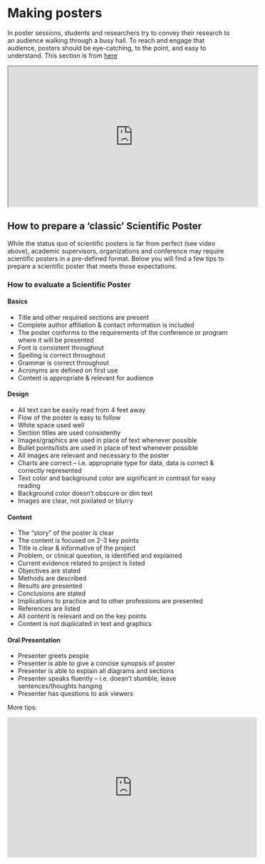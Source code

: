 # Making posters {.unnumbered}


In poster sessions, students and researchers try to convey their research to an audience walking through a busy hall. To reach and engage that audience, posters should be eye-catching, to the point, and easy to understand. This section is from [here](https://guillermo-hidalgo-gadea.github.io/Seminar-ComputationalEthology/ScientificPoster.html){target='_blank_'}

<p align="center">
<iframe width="560" height="315" src="https://www.youtube.com/embed/1RwJbhkCA58" title="YouTube video player" frameborder="1" allow="accelerometer; autoplay; clipboard-write; encrypted-media; gyroscope; picture-in-picture" allowfullscreen></iframe>
<p>

## How to prepare a 'classic' Scientific Poster

While the status quo of scientific posters is far from perfect (see video above), academic supervisors, organizations and conference may require scientific posters in a pre-defined format. Below you will find a few tips to prepare a scientific poster that meets those expectations.

### How to evaluate a Scientific Poster

#### Basics

* Title and other required sections are present
* Complete author affiliation & contact information is included
* The poster conforms to the requirements of the conference or program where it will be presented
* Font is consistent throughout
* Spelling is correct throughout
* Grammar is correct throughout
* Acronyms are defined on first use
* Content is appropriate & relevant for audience

#### Design

* All text can be easily read from 4 feet away
* Flow of the poster is easy to follow
* White space used well
* Section titles are used consistently
* Images/graphics are used in place of text whenever possible
* Bullet points/lists are used in place of text whenever possible
* All images are relevant and necessary to the poster
* Charts are correct – i.e. appropriate type for data, data is correct & correctly represented
* Text color and background color are significant in contrast for easy reading
* Background color doesn’t obscure or dim text
* Images are clear, not pixilated or blurry

#### Content

* The “story” of the poster is clear
* The content is focused on 2-3 key points
* Title is clear & informative of the project
* Problem, or clinical question, is identified and explained
* Current evidence related to project is listed
* Objectives are stated
* Methods are described
* Results are presented
* Conclusions are stated
* Implications to practice and to other professions are presented
* References are listed
* All content is relevant and on the key points
* Content is not duplicated in text and graphics

#### Oral Presentation

* Presenter greets people
* Presenter is able to give a concise synopsis of poster
* Presenter is able to explain all diagrams and sections
* Presenter speaks fluently – i.e. doesn’t stumble, leave sentences/thoughts hanging
* Presenter has questions to ask viewers

More tips:
<p align="center">
<iframe width="560" height="315" src="https://www.youtube.com/embed/videoseries?si=6UMmrd-5qAHfxcNq&amp;list=PL4ISqQj0XycwriBWddw4axfCLlT0gx8Q1" title="YouTube video player" frameborder="0" allow="accelerometer; autoplay; clipboard-write; encrypted-media; gyroscope; picture-in-picture; web-share" referrerpolicy="strict-origin-when-cross-origin" allowfullscreen></iframe><p>
